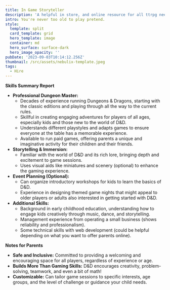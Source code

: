 ```yaml
---
title: In Game Storyteller
description: 'A helpful in store, and online resource for all ttrpg needs.'
intro: You're never too old to play pretend.
style:
  template: split
  card_template: grid
  hero_template: image
  container: md
  hero_surface: surface-dark
  hero_image_opacity: ''
pubDate: '2023-09-03T10:14:12.256Z'
thumbnail: /src/assets/nebulix-template.jpeg
tags:
  - Hire
---
```



**Skills Summary Report**

* **Professional Dungeon Master:**
    * Decades of experience running Dungeons & Dragons, starting with the classic editions and playing through all the way to the current rules.
    * Skillful in creating engaging adventures for players of all ages, especially kids and those new to the world of D&D.
    * Understands different playstyles and adapts games to ensure everyone at the table has a memorable experience. 
    * Available to run paid games, offering parents a unique and imaginative activity for their children and their friends.
* **Storytelling & Immersion:**
    * Familiar with the world of D&D and its rich lore, bringing depth and excitement to game sessions.
    * Uses visual aids like miniatures and scenery (optional) to enhance the gaming experience.
* **Event Planning (Optional):**
    * Can organize introductory workshops for kids to learn the basics of D&D.
    * Experience in designing themed game nights that might appeal to older players or adults also interested in getting started with D&D.
* **Additional Skills:**
    * Background in early childhood education, understanding how to engage kids creatively through music, dance, and storytelling.
    * Management experience from operating a small business (shows reliability and professionalism).
    * Some technical skills with web development (could be helpful depending on what you want to offer parents online).

**Notes for Parents**

* **Safe and Inclusive:** Committed to providing a welcoming and encouraging space for all players, regardless of experience or age. 
* **Builds More Than Gaming Skills:** D&D encourages creativity, problem-solving, teamwork, and even a bit of math!
* **Customizable:** Can tailor game sessions to specific interests, age groups, and the level of challenge or guidance your child needs.

